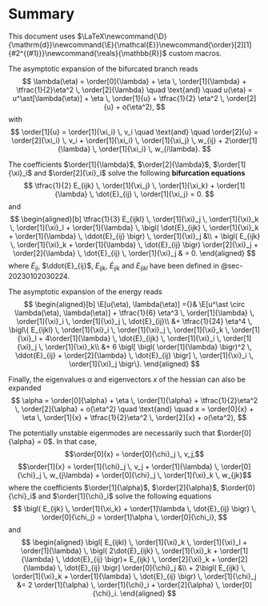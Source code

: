# Summary

This document uses $\LaTeX\newcommand{\D}{\mathrm{d}}\newcommand{\E}{\mathcal{E}}\newcommand{\order}[2][1]{#2^{(#1)}}\newcommand{\reals}{\mathbb{R}}$ custom macros.

The asymptotic expansion of the bifurcated branch reads
$$
\lambda(\eta) = \order[0]{\lambda} + \eta \, \order[1]{\lambda} + \tfrac{1}{2}\eta^2 \, \order[2]{\lambda} \quad \text{and} \quad u(\eta) = u^\ast[\lambda(\eta)] + \eta \, \order[1]{u} + \tfrac{1}{2} \eta^2 \, \order[2]{u} + o(\eta^2),
$$
with
$$
\order[1]{u} = \order[1]{\xi_i} \, v_i
\quad \text{and} \quad
\order[2]{u} = \order[2]{\xi_i} \, v_i + \order[1]{\xi_i} \, \order[1]{\xi_j} \, w_{ij}  + 2\order[1]{\lambda} \, \order[1]{\xi_i} \, w_{i\lambda}.
$$

The coefficients $\order[1]{\lambda}$, $\order[2]{\lambda}$, $\order[1]{\xi}_i$ and $\order[2]{\xi}_i$ solve the following **bifurcation equations**
$$
\tfrac{1}{2} E_{ijk} \, \order[1]{\xi_j} \, \order[1]{\xi_k} + \order[1]{\lambda} \, \dot{E}_{ij} \, \order[1]{\xi_j} = 0.
$$
and
$$
\begin{aligned}[b]
\tfrac{1}{3} E_{ijkl} \, \order[1]{\xi}_j \, \order[1]{\xi}_k \, \order[1]{\xi}_l
+ \order[1]{\lambda} \, \bigl( \dot{E}_{ijk} \, \order[1]{\xi}_k + \order[1]{\lambda} \, \ddot{E}_{ij} \bigr) \, \order[1]{\xi}_j &\\
+ \bigl( E_{ijk} \, \order[1]{\xi}_k + \order[1]{\lambda} \, \dot{E}_{ij} \bigr) \order[2]{\xi}_j
+ \order[2]{\lambda} \, \dot{E}_{ij} \, \order[1]{\xi}_j & = 0.
\end{aligned}
$$
where $\dot{E}_{ij}$, $\ddot{E}_{ij}$, $E_{ijk}$, $\dot{E}_{ijk}$ and $E_{ijkl}$ have been defined in @sec-20230102030224.

The asymptotic expansion of the energy reads
$$
\begin{aligned}[b]
\E[u(\eta), \lambda(\eta)] ={}& \E[u^\ast \circ \lambda(\eta), \lambda(\eta)]
+ \tfrac{1}{6} \eta^3 \, \order[1]{\lambda} \, \order[1]{\xi}_i \, \order[1]{\xi}_j \, \dot{E}_{ij}\\
&+ \tfrac{1}{24} \eta^4 \, \bigl\{ E_{ijkl} \, \order[1]{\xi}_i \, \order[1]{\xi}_j \, \order[1]{\xi}_k \, \order[1]{\xi}_l + 4\order[1]{\lambda} \, \dot{E}_{ijk} \, \order[1]{\xi}_i \, \order[1]{\xi}_j \, \order[1]{\xi}_k\\
&+ 6 \bigl[ \bigl( \order[1]{\lambda} \bigr)^2 \, \ddot{E}_{ij} + \order[2]{\lambda} \, \dot{E}_{ij} \bigr] \, \order[1]{\xi}_i \, \order[1]{\xi}_j \bigr\}.
\end{aligned}
$$

Finally, the eigenvalues $\alpha$ and eigenvectors $x$ of the hessian can also be expanded
$$
\alpha = \order[0]{\alpha} + \eta \, \order[1]{\alpha} + \tfrac{1}{2}\eta^2 \, \order[2]{\alpha} + o(\eta^2)
\quad \text{and} \quad
x = \order[0]{x} + \eta \, \order[1]{x} + \tfrac{1}{2}\eta^2 \, \order[2]{x} + o(\eta^2),
$$

The potentially unstable eigenmodes are necessarily such that $\order[0]{\alpha} = 0$. In that case,
$$\order[0]{x} = \order[0]{\chi}_j \, v_j,$$
$$\order[1]{x} = \order[1]{\chi}_j \, v_j + \order[1]{\lambda} \, \order[0]{\chi}_j \, w_{j\lambda} + \order[0]{\chi}_j \, \order[1]{\xi}_k \, w_{jk}$$
where the coefficients $\order[1]{\alpha}$, $\order[2]{\alpha}$, $\order[0]{\chi}_i$ and $\order[1]{\chi}_i$ solve the following equations
$$
\bigl( E_{ijk} \, \order[1]{\xi_k} + \order[1]\lambda \, \dot{E}_{ij} \bigr) \, \order[0]{\chi_j} = \order[1]\alpha \, \order[0]{\chi_i},
$$
and
$$
\begin{aligned}
\bigl[ E_{ijkl} \, \order[1]{\xi}_k \, \order[1]{\xi}_l + \order[1]{\lambda} \, \bigl( 2\dot{E}_{ijk} \, \order[1]{\xi}_k + \order[1]{\lambda} \, \ddot{E}_{ij} \bigr)+ E_{ijk} \, \order[2]{\xi}_k + \order[2]{\lambda} \, \dot{E}_{ij} \bigr] \order[0]{\chi}_j &\\
+ 2\bigl( E_{ijk} \, \order[1]{\xi}_k + \order[1]{\lambda} \, \dot{E}_{ij} \bigr) \, \order[1]{\chi}_j &= 2 \order[1]{\alpha} \, \order[1]{\chi}_i + \order[2]{\alpha} \, \order[0]{\chi}_i.
\end{aligned}
$$
